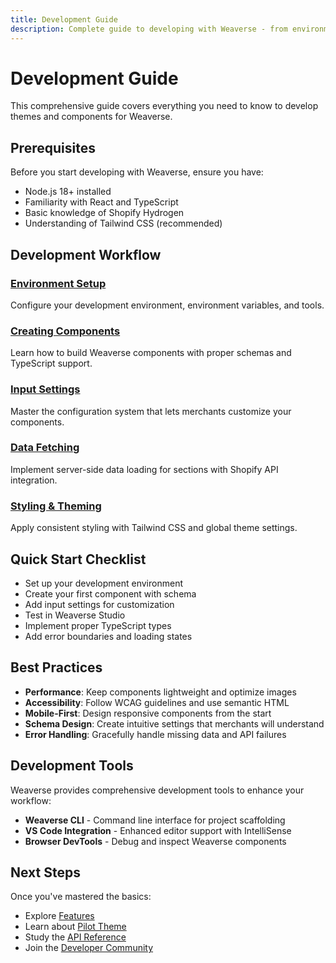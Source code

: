 ```yaml
---
title: Development Guide
description: Complete guide to developing with Weaverse - from environment setup to creating custom components.
---
```


# Development Guide

This comprehensive guide covers everything you need to know to develop themes and components for Weaverse.

## Prerequisites

Before you start developing with Weaverse, ensure you have:

- Node.js 18+ installed
- Familiarity with React and TypeScript
- Basic knowledge of Shopify Hydrogen
- Understanding of Tailwind CSS (recommended)

## Development Workflow

### [Environment Setup](/development-guide/environment-setup)
Configure your development environment, environment variables, and tools.

### [Creating Components](/development-guide/creating-components)
Learn how to build Weaverse components with proper schemas and TypeScript support.

### [Input Settings](/development-guide/input-settings)
Master the configuration system that lets merchants customize your components.

### [Data Fetching](/development-guide/data-fetching)
Implement server-side data loading for sections with Shopify API integration.

### [Styling & Theming](/development-guide/styling-theming)
Apply consistent styling with Tailwind CSS and global theme settings.


## Quick Start Checklist

- Set up your development environment
- Create your first component with schema
- Add input settings for customization
- Test in Weaverse Studio
- Implement proper TypeScript types
- Add error boundaries and loading states

## Best Practices

- **Performance**: Keep components lightweight and optimize images
- **Accessibility**: Follow WCAG guidelines and use semantic HTML
- **Mobile-First**: Design responsive components from the start
- **Schema Design**: Create intuitive settings that merchants will understand
- **Error Handling**: Gracefully handle missing data and API failures

## Development Tools

Weaverse provides comprehensive development tools to enhance your workflow:

- **Weaverse CLI** - Command line interface for project scaffolding
- **VS Code Integration** - Enhanced editor support with IntelliSense
- **Browser DevTools** - Debug and inspect Weaverse components

## Next Steps

Once you've mastered the basics:

- Explore [Features](/features/global-sections)
- Learn about [Pilot Theme](/themes-templates/pilot-theme-overview)
- Study the [API Reference](/api-reference/introduction)
- Join the [Developer Community](/community/community)